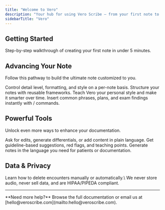```yaml
---
title: "Welcome to Vero"
description: "Your hub for using Vero Scribe — from your first note to advanced, customized workflows."
sidebarTitle: "Vero"
---
```


## Getting Started

<Card title="Quickstart Guide" icon="rocket" horizontal="false" href="quickstart">
  Step-by-step walkthrough of creating your first note in under 5 minutes.
</Card>

## Advancing Your Note

Follow this pathway to build the ultimate note customized to you.

<Columns cols={1}>
  <Card title="Note Customization" icon="sliders" href="notecustomization">
    Control detail level, formatting, and style on a per-note basis.
  </Card>
  <Card title="Templates" icon="grid-2-plus" href="templates">
    Structure your notes with reusable frameworks.
  </Card>
  <Card title="Learnings" icon="brain" href="learn">
    Teach Vero your personal style and make it smarter over time.
  </Card>
  <Card title="Snippets" icon="scissors" href="snippets">
    Insert common phrases, plans, and exam findings instantly with / commands.
  </Card>
</Columns>

## Powerful Tools

Unlock even more ways to enhance your documentation.

<Columns cols={2}>
  <Card title="Vero Chat" icon="thought-bubble" href="verochat">
    Ask for edits, generate differentials, or add content in plain language.
  </Card>
  <Card title="Insights" icon="lightbulb" href="insights">
    Get guideline-based suggestions, red flags, and teaching points.
  </Card>
  <Card title="Multilingual" icon="book-sparkles" href="/essentials/reusable-snippets">
    Generate notes in the language you need for patients or documentation.
  </Card>
</Columns>

## Data & Privacy

<Card title="Data Management" icon="trash" href="datamanagement">
  Learn how to delete encounters manually or automatically.\
  We never store audio, never sell data, and are HIPAA/PIPEDA compliant.
</Card>

---

<Note>
  **Need more help?** Browse the full documentation or email us at [hello@veroscribe.com](mailto:hello@veroscribe.com).
</Note>